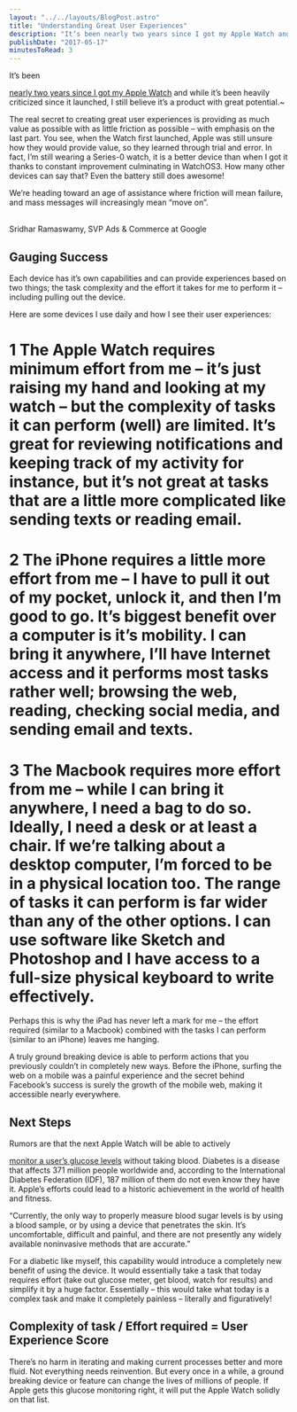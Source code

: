 ```yaml
---
layout: "../../layouts/BlogPost.astro"
title: "Understanding Great User Experiences"
description: "It’s been nearly two years since I got my Apple Watch and while it’s been heavily criticized since it launched, I still believe it’s a product with great potential.~\n\n\nThe real secret to creating great user experiences is providing as much value as possible with as little friction as possible – with emphasis on the last part. You see, when the Watch first launched, Apple was still unsure how they would provide value, so they learned through trial and error. In fact, I’m still wearing a Series-0 "
publishDate: "2017-05-17"
minutesToRead: 3
---
```


<p>It’s been </p>
<a href="https://antonsten.com/hey-siri-whats-the-future-of-user-interfaces/?ref="antonsten".com" target="_blank">nearly two years since I got my Apple Watch</a>
 and while it’s been heavily criticized since it launched, I still believe it’s a product with great potential.~</p>
<p>The real secret to creating great user experiences is providing as much value as possible with as little friction as possible – with emphasis on the last part. You see, when the Watch first launched, Apple was still unsure how they would provide value, so they learned through trial and error. In fact, I’m still wearing a Series-0 watch, it is a better device than when I got it thanks to constant improvement culminating in WatchOS3. How many other devices can say that? Even the battery still does awesome!</p>
<div class="blockquote">
</div>
<div>
<p>We’re heading toward an age of assistance where friction will mean failure, and mass messages will increasingly mean “move on”. </p>
<br>Sridhar Ramaswamy, SVP Ads &amp; Commerce at Google </div>
<h2 id="gauging-success">Gauging Success</h>
</h2>
<p>Each device has it’s own capabilities and can provide experiences based on two things; the task complexity and the effort it takes for me to perform it – including pulling out the device.</p>
<p>Here are some devices I use daily and how I see their user experiences:</p>
<h1 id="1-the-apple-watch-requires-minimum-effort-from-me-%E2%80%93-it%E2%80%99s-just-raising-my-hand-and-looking-at-my-watch-%E2%80%93-but-the-complexity-of-tasks-it-can-perform-well-are-limited-it%E2%80%99s-great-for-reviewing-notifications-and-keeping-track-of-my-activity-for-instance-but-it%E2%80%99s-not-great-at-tasks-that-are-a-little-more-complicated-like-sending-texts-or-reading-emailp">1 The Apple Watch requires minimum effort from me – it’s just raising my hand and looking at my watch – but the complexity of tasks it can perform (well) are limited. It’s great for reviewing notifications and keeping track of my activity for instance, but it’s not great at tasks that are a little more complicated like sending texts or reading email.</h>
</h1>
<h1 id="2-the-iphone-requires-a-little-more-effort-from-me-%E2%80%93-i-have-to-pull-it-out-of-my-pocket-unlock-it-and-then-i%E2%80%99m-good-to-go-it%E2%80%99s-biggest-benefit-over-a-computer-is-it%E2%80%99s-mobility-i-can-bring-it-anywhere-i%E2%80%99ll-have-internet-access-and-it-performs-most-tasks-rather-well-browsing-the-web-reading-checking-social-media-and-sending-email-and-texts">2 The iPhone requires a little more effort from me – I have to pull it out of my pocket, unlock it, and then I’m good to go. It’s biggest benefit over a computer is it’s mobility. I can bring it anywhere, I’ll have Internet access and it performs most tasks rather well; browsing the web, reading, checking social media, and sending email and texts.</h>
</h1>
<h1 id="3-the-macbook-requires-more-effort-from-me-%E2%80%93-while-i-can-bring-it-anywhere-i-need-a-bag-to-do-so-ideally-i-need-a-desk-or-at-least-a-chair-if-we%E2%80%99re-talking-about-a-desktop-computer-i%E2%80%99m-forced-to-be-in-a-physical-location-too-the-range-of-tasks-it-can-perform-is-far-wider-than-any-of-the-other-options-i-can-use-software-like-sketch-and-photoshop-and-i-have-access-to-a-full-size-physical-keyboard-to-write-effectively">3 The Macbook requires more effort from me – while I can bring it anywhere, I need a bag to do so. Ideally, I need a desk or at least a chair. If we’re talking about a desktop computer, I’m forced to be in a physical location too. The range of tasks it can perform is far wider than any of the other options. I can use software like Sketch and Photoshop and I have access to a full-size physical keyboard to write effectively.</h>
</h1>
<MDXImage src="/images/userexperience-chart1-1024x576.webp" alt="size physical keyboard to write effectively - Userexperience Chart x" width={1024} height={576} />
<p>Perhaps this is why the iPad has never left a mark for me – the effort required (similar to a Macbook) combined with the tasks I can perform (similar to an iPhone) leaves me hanging.</p>
<p>A truly ground breaking device is able to perform actions that you previously couldn’t in completely new ways. Before the iPhone, surfing the web on a mobile was a painful experience and the secret behind Facebook’s success is surely the growth of the mobile web, making it accessible nearly everywhere.</p>
<h2 id="next-steps">Next Steps</h>
</h2>
<p>Rumors are that the next Apple Watch will be able to actively </p>
<a href="http://bgr.com/2017/05/15/apple-watch-fitness-glucose-monitoring/?ref="antonsten".com" target="_blank">monitor a user’s glucose levels</a>
 without taking blood. Diabetes is a disease that affects 371 million people worldwide and, according to the International Diabetes Federation (IDF), 187 million of them do not even know they have it. Apple’s efforts could lead to a historic achievement in the world of health and fitness.</p>
<div class="blockquote">
</div>
<div>
<p>“Currently, the only way to properly measure blood sugar levels is by using a blood sample, or by using a device that penetrates the skin. It’s uncomfortable, difficult and painful, and there are not presently any widely available noninvasive methods that are accurate.” </p>
</div>
<p>For a diabetic like myself, this capability would introduce a completely new benefit of using the device. It would essentially take a task that today requires effort (take out glucose meter, get blood, watch for results) and simplify it by a huge factor. Essentially – this would take what today is a complex task and make it completely painless – literally and figuratively!</p>
<h2 id="complexity-of-task-effort-required-user-experience-score">Complexity of task / Effort required = User Experience Score</h>
</h2>
<p>There’s no harm in iterating and making current processes better and more fluid. Not everything needs reinvention. But every once in a while, a ground breaking device or feature can change the lives of millions of people. If Apple gets this glucose monitoring right, it will put the Apple Watch solidly on that list.</p>

